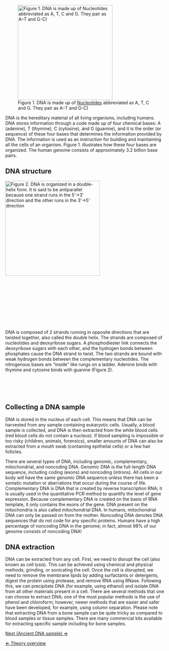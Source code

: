 [[File:DNA helix bases.png|right|frame|x300px|Figure 1. DNA is made up of [[Nucleotides]] abbreviated as A, T, C and G. They pair as A–T and G-C)]]

DNA is the hereditary material of all living organisms, including humans. DNA stores information through a code made up of four chemical bases: A (adenine), T (thymine), C (cytosine), and G (guanine), and it is the order (or sequence) of these four bases that determines the information provided by DNA. The information is used as an instruction for building and maintaining all the cells of an organism. Figure 1. illustrates how these four bases are organized. The human genome consists of approximately 3.2 billion base pairs.


==DNA structure==
[[File:Dna chemical.png|left|frame|x300px|Figure 2. DNA is organized in a double-helix form. It is said to be antiparallel because one strand runs in the 5′&rarr;3′ direction and the other runs in the 3'&rarr;5' direction]]
<br><br><br><br><br><br><br><br><br><br><br>
DNA is composed of 2 strands running in opposite directions that are twisted together, also called the double helix. The strands are composed of nucleotides and deoxyribose sugars. A phosphodiester link connects the deoxyribose sugars with each other, and the hydrogen bonds between phosphates cause the DNA strand to twist. The two strands are bound with weak hydrogen bonds between the complementary nucleotides. The nitrogenous bases are “inside” like rungs on a ladder. Adenine binds with thymine and cytosine binds with guanine (Figure 2).
<br><br><br><br><br>

==Collecting a DNA sample==

DNA is stored in the nucleus of each cell. This means that DNA can be harvested from any sample containing eukaryotic cells. Usually, a blood sample is collected, and DNA is then extracted from the white blood cells (red blood cells do not contain a nucleus). If blood sampling is impossible or too risky (children, animals, forensics), smaller amounts of DNA can also be extracted from a mouth swab (containing epithelial cells) or a few hair follicles. 

There are several types of DNA, including genomic, complementary, mitochondrial, and noncoding DNA. Genomic DNA is the full-length DNA sequence, including coding (exons) and noncoding (introns). All cells in our body will have the same genomic DNA sequence unless there has been a somatic mutation or aberrations that occur during the course of life. Complementary DNA is DNA that is created by reverse transcription RNA; it is usually used in the quantitative PCR method to quantify the level of gene expression. Because complementary DNA is created on the basis of RNA template, it only contains the exons of the gene. DNA present on the mitochondria is also called mitochondrial DNA. In humans, mitochondrial DNA can only be passed on from the mother. Noncoding DNA denotes DNA sequences that do not code for any specific proteins. Humans have a high percentage of noncoding DNA in the genome; in fact, almost 98% of our genome consists of noncoding DNA!


==DNA extraction==

DNA can be extracted from any cell. First, we need to disrupt the cell (also known as cell lysis). This can be achieved using chemical and physical methods, grinding, or sonicating the cell. Once the cell is disrupted, we need to remove the membrane lipids by adding surfactants or detergents, digest the protein using protease, and remove RNA using RNase. Following this, we can precipitate DNA (for example, using ethanol) and isolate DNA from all other materials present in a cell. There are several methods that one can choose to extract DNA; one of the most popular methods is the use of phenol and chloroform; however, newer methods that are easier and safer have been developed, for example, using column separation. Please note that extracting DNA from a bone sample can be quite tricky as compared to blood samples or tissue samples. There are many commercial kits available for extracting specific sample including for bone samples. 


[[Ancient DNA sample|Next (Ancient DNA sample) &rArr;]]

[[NGS Case|&lArr; Theory overview]]
